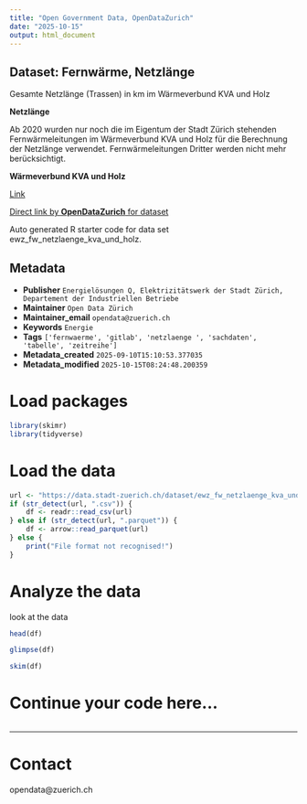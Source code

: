 ```yaml
---
title: "Open Government Data, OpenDataZurich"
date: "2025-10-15"
output: html_document
---
```


## Dataset: Fernwärme, Netzlänge

Gesamte Netzlänge (Trassen) in km im Wärmeverbund KVA und Holz

**Netzlänge**

Ab 2020 wurden nur noch die im Eigentum der Stadt Zürich stehenden Fernwärmeleitungen im Wärmeverbund KVA und Holz für die Berechnung der Netzlänge verwendet. Fernwärmeleitungen Dritter werden nicht mehr berücksichtigt.

**Wärmeverbund KVA und Holz**

[Link](https://www.ewz.ch/de/geschaeftskunden/immobilien/referenzen-projekte/waermeverbund-kva-holz.html)



[Direct link by **OpenDataZurich** for dataset](https://data.stadt-zuerich.ch/dataset/ewz_fw_netzlaenge_kva_und_holz)

Auto generated R starter code for data set ewz_fw_netzlaenge_kva_und_holz.

## Metadata

- **Publisher** `Energielösungen Q, Elektrizitätswerk der Stadt Zürich, Departement der Industriellen Betriebe`
- **Maintainer** `Open Data Zürich`
- **Maintainer_email** `opendata@zuerich.ch`
- **Keywords** `Energie`
- **Tags** `['fernwaerme', 'gitlab', 'netzlaenge ', 'sachdaten', 'tabelle', 'zeitreihe']`
- **Metadata_created** `2025-09-10T15:10:53.377035`
- **Metadata_modified** `2025-10-15T08:24:48.200359`


# Load packages

```r
library(skimr)
library(tidyverse)
```

# Load the data

```r
url <- "https://data.stadt-zuerich.ch/dataset/ewz_fw_netzlaenge_kva_und_holz/download/ewz_fw_netzlaenge_kva_und_holz.csv"
if (str_detect(url, ".csv")) {
    df <- readr::read_csv(url)
} else if (str_detect(url, ".parquet")) {
    df <- arrow::read_parquet(url)
} else {
    print("File format not recognised!")
}
```

# Analyze the data

look at the data
```r
head(df)
```

```r
glimpse(df)
```

```r
skim(df)
```

# Continue your code here...

```r

```

------------------------------------------------------------------------

# Contact

opendata@zuerich.ch
